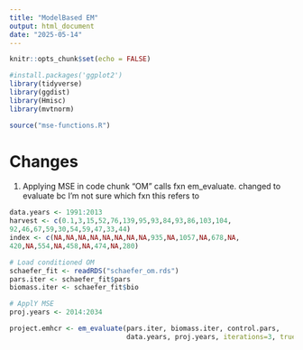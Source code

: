 ```yaml
---
title: "ModelBased EM"
output: html_document
date: "2025-05-14"
---
```


```r
knitr::opts_chunk$set(echo = FALSE)

#install.packages('ggplot2')
library(tidyverse)
library(ggdist)
library(Hmisc)
library(mvtnorm)

source("mse-functions.R")

```
# Changes

1. Applying MSE in code chunk "OM" calls fxn em_evaluate. changed to evaluate bc I'm not sure which fxn this refers to

```r
data.years <- 1991:2013
harvest <- c(0.1,3,15,52,76,139,95,93,84,93,86,103,104,
92,46,67,59,30,54,59,47,33,44)
index <- c(NA,NA,NA,NA,NA,NA,NA,NA,935,NA,1057,NA,678,NA,
420,NA,554,NA,458,NA,474,NA,280)

# Load conditioned OM
schaefer_fit <- readRDS("schaefer_om.rds")
pars.iter <- schaefer_fit$pars
biomass.iter <- schaefer_fit$bio

# ApplY MSE
proj.years <- 2014:2034

project.emhcr <- em_evaluate(pars.iter, biomass.iter, control.pars,
                             data.years, proj.years, iterations=3, true.m = 2, est.m = 2)





```










